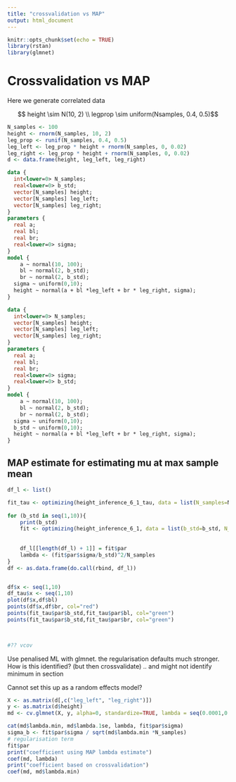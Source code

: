 ```yaml
---
title: "crossvalidation vs MAP"
output: html_document
---
```


```r
knitr::opts_chunk$set(echo = TRUE)
library(rstan)
library(glmnet)
```

# Crossvalidation vs MAP
Here we generate correlated data

$$ height \sim N(10, 2) \\
legprop \sim uniform(Nsamples, 0.4, 0.5)$$

```r
N_samples <- 100
height <- rnorm(N_samples, 10, 2)
leg_prop <- runif(N_samples, 0.4, 0.5)
leg_left <- leg_prop * height + rnorm(N_samples, 0, 0.02)
leg_right <- leg_prop * height + rnorm(N_samples, 0, 0.02)
d <- data.frame(height, leg_left, leg_right)
```


```stan
data {
  int<lower=0> N_samples;
  real<lower=0> b_std;
  vector[N_samples] height;
  vector[N_samples] leg_left;
  vector[N_samples] leg_right;
}
parameters {
  real a;
  real bl;
  real br;
  real<lower=0> sigma;
}
model {
	a ~ normal(10, 100);
	bl ~ normal(2, b_std);
	br ~ normal(2, b_std);
  sigma ~ uniform(0,10);
  height ~ normal(a + bl *leg_left + br * leg_right, sigma);
}
```

```stan
data {
  int<lower=0> N_samples;
  vector[N_samples] height;
  vector[N_samples] leg_left;
  vector[N_samples] leg_right;
}
parameters {
  real a;
  real bl;
  real br;
  real<lower=0> sigma;
  real<lower=0> b_std;
}
model {
	a ~ normal(10, 100);
	bl ~ normal(2, b_std);
	br ~ normal(2, b_std);
  sigma ~ uniform(0,10);
  b_std ~ uniform(0,10);
  height ~ normal(a + bl *leg_left + br * leg_right, sigma);
}
```

## MAP estimate for estimating mu at max sample mean

```r
df_l <- list()

fit_tau <- optimizing(height_inference_6_1_tau, data = list(N_samples=N_samples, height=height, leg_left=leg_left,
																											leg_right=leg_right), as_vector=FALSE, verbose=TRUE)
for (b_std in seq(1,10)){
	print(b_std)
	fit <- optimizing(height_inference_6_1, data = list(b_std=b_std, N_samples=N_samples, height=height, leg_left=leg_left,
																											leg_right=leg_right), as_vector=FALSE, verbose=TRUE)
	
	df_l[[length(df_l) + 1]] = fit$par
	lambda <- (fit$par$sigma/b_std)^2/N_samples
}
df <- as.data.frame(do.call(rbind, df_l))


df$x <- seq(1,10)
df_tau$x <- seq(1,10)
plot(df$x,df$bl)
points(df$x,df$br, col="red")
points(fit_tau$par$b_std,fit_tau$par$bl, col="green")
points(fit_tau$par$b_std,fit_tau$par$br, col="green")


 
#?? vcov 

```

Use penalised ML with glmnet.
the regularisation defaults much stronger.  How is this identified?
(but then crossvalidate) .. and might not identify minimum in section

Cannot set this up as a random effects model?

```r

X <- as.matrix(d[,c("leg_left", "leg_right")])
y <- as.matrix(d$height)
md <- cv.glmnet(X, y, alpha=0, standardize=TRUE, lambda = seq(0.0001,0.1,length.out=1000))

cat(md$lambda.min, md$lambda.1se, lambda, fit$par$sigma)
sigma_b <- fit$par$sigma / sqrt(md$lambda.min *N_samples)
# regularisation term
fit$par
print("coefficient using MAP lambda estimate")
coef(md, lambda)
print("coefficient based on crossvalidation")
coef(md, md$lambda.min)

```

